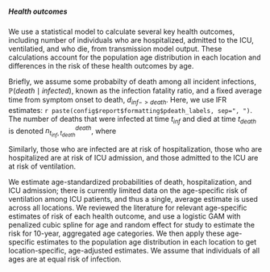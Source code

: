

##### Health outcomes

We use a statistical model to calculate several key health outcomes, including number of individuals who are hospitalized, admitted to the ICU, ventilatied, and who die, from transmission model output. These calculations account for the population age distribution in each location and differences in the risk of these health outcomes by age.

Briefly, we assume some probabilty of death among all incident infections, $\mathbb{P}(death \mid infected)$, known as the infection fatality ratio, and a fixed average time from symptom onset to death, $d_{inf -> death}$. Here, we use IFR estimates: `r paste(config$report$formatting$pdeath_labels, sep=", ")`. The number of deaths that were infected at time $t_{inf}$ and died at time $t_{death}$ is denoted $n^{death}_{t_{inf},t_{death}}$, where

\begin{eqnarray}
n^{death}_{t_{inf},\cdot} &\sim Binomial(n^{inf}_{t_{inf}}, \mathbb{P}(death \mid infected)) \\
t_{death} &= t_{inf} + d_{inf -> death} 
\end{eqnarray}

Similarly, those who are infected are at risk of hospitalization, those who are hospitalized are at risk of ICU admission, and those admitted to the ICU are at risk of ventilation.

\begin{eqnarray}
n^{hosp}_{t_{inf},\cdot} &\sim Binomial(n^{inf}_{t_{inf}}, \mathbb{P}(hosp \mid inf)) \\
t_{hosp} &= t_{inf} + d_{inf -> hosp}  \\
\\
n^{ICU}_{t_{hosp},\cdot} &\sim Binomial(n^{hosp}_{t_{hosp}}, \mathbb{P}(ICU \mid hosp)) \\
t_{ICU} &= t_{hosp} + d_{hosp -> ICU} \\
\\
n^{vent}_{t_{ICU},\cdot} &\sim Binomial(n^{ICU}_{t_{ICU}}, \mathbb{P}(vent \mid ICU)) \\
t_{vent} &= t_{ICU} + d_{ICU -> vent} 
\end{eqnarray}

We estimate age-standardized probabilities of death, hospitalization, and ICU admission; there is currently limited data on the age-specific risk of ventilation among ICU patients, and thus a single, average estimate is used across all locations. We reviewed the literature for relevant age-specific estimates of risk of each health outcome, and use a logistic GAM with penalized cubic spline for age and random effect for study to estimate the risk for 10-year, aggregated age categories. We then apply these age-specific estimates to the population age distribution in each location to get location-specific, age-adjusted estimates. We assume that individuals of all ages are at equal risk of infection.

